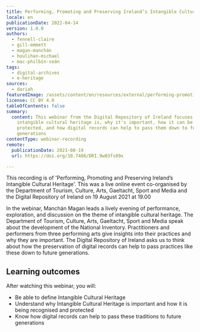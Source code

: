 ```yaml
---
title: Performing, Promoting and Preserving Ireland’s Intangible Cultural Heritage
locale: en
publicationDate: 2022-04-14
version: 1.0.0
authors:
  - fennell-claire
  - gill-emmett
  - magan-manchán
  - houlihan-michael
  - mac-philbín-seán
tags:
  - digital-archives
  - e-heritage
sources:
  - dariah
featuredImage: /assets/content/en/resources/external/performing-promoting-and-preserving-ireland’s-intangible-cultural-heritage/image.png
license: CC BY 4.0
tableOfContents: false
summary:
  content: This webinar from the Digital Repository of Ireland focuses on what
    intangible cultural heritage is, why it's important, how it can be
    protected, and how digital records can help to pass them down to future
    generations
contentType: webinar-recording
remote:
  publicationDate: 2021-08-19
  url: https://doi.org/10.7486/DRI.9w03fs89x

---
```

This recording is of 'Performing, Promoting and Preserving Ireland’s Intangible Cultural Heritage'. This was a live online event co-organised by the Department of Tourism, Culture, Arts, Gaeltacht, Sport and Media and the Digital Repository of Ireland on 19 August 2021 at 19.00

In the webinar, Manchán Magan leads a lively evening of performance, exploration, and discussion on the theme of intangible cultural heritage. The Department of Tourism, Culture, Arts, Gaeltacht, Sport and Media speak about the development of the National Inventory. Practitioners and performers from three performing arts give insights into their practices and why they are important. The Digital Repository of Ireland asks us to think about how the preservation of digital records can help to pass practices like these down to future generations.

## Learning outcomes

After watching this webinar, you will:

- Be able to define Intangible Cultural Heritage
- Understand why Intangible Cultural Heritage is important and how it is being recognised and protected
- Know how digital records can help to pass these traditions to future generations

<ExternalResource title="Interested in learning more?"
subtitle="Performing, Promoting and Preserving Ireland’s Intangible Cultural Heritage"
url="https://doi.org/10.7486/DRI.9w03fs89x" />
